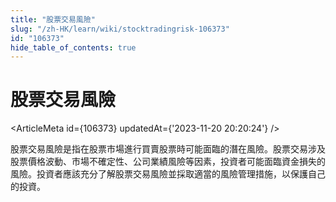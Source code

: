 ```yaml
---
title: "股票交易風險"
slug: "/zh-HK/learn/wiki/stocktradingrisk-106373"
id: "106373"
hide_table_of_contents: true
---
```



<Breadcrumbs current="股票交易風險" />

# 股票交易風險

<ArticleMeta id={106373} updatedAt={'2023-11-20 20:20:24'} />
<div className='border-solid border-b border-t-0 my-4 border-[var(--ifm-color-gray-300)]' />

股票交易風險是指在股票市場進行買賣股票時可能面臨的潛在風險。股票交易涉及股票價格波動、市場不確定性、公司業績風險等因素，投資者可能面臨資金損失的風險。投資者應該充分了解股票交易風險並採取適當的風險管理措施，以保護自己的投資。
